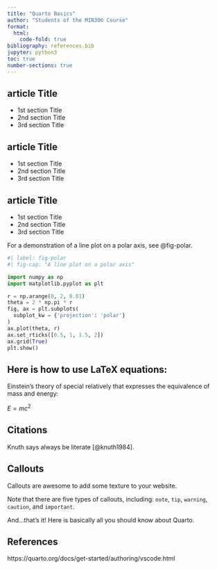 ```yaml
---
title: "Quarto Basics"
author: "Students of the MIN306 Course"
format:
  html:
    code-fold: true
bibliography: references.bib
jupyter: python3
toc: true
number-sections: true
---
```

## article Title

- 1st section Title
- 2nd section Title
- 3rd section Title

## article Title

- 1st section Title
- 2nd section Title
- 3rd section Title

## article Title

- 1st section Title
- 2nd section Title
- 3rd section Title

For a demonstration of a line plot on a polar axis, see @fig-polar.

```python
#| label: fig-polar
#| fig-cap: "A line plot on a polar axis"

import numpy as np
import matplotlib.pyplot as plt

r = np.arange(0, 2, 0.01)
theta = 2 * np.pi * r
fig, ax = plt.subplots(
  subplot_kw = {'projection': 'polar'}
)
ax.plot(theta, r)
ax.set_rticks([0.5, 1, 1.5, 2])
ax.grid(True)
plt.show()
```

## Here is how to use LaTeX equations:

Einstein's theory of special relatively that expresses the equivalence of mass and energy:

$E = mc^{2}$

## Citations
Knuth says always be literate [@knuth1984].

## Callouts
Callouts are awesome to add some texture to your website.

::: {.callout-note}
Note that there are five types of callouts, including:
`note`, `tip`, `warning`, `caution`, and `important`.
:::

And...that's it! Here is basically all you should know about Quarto.

## References
https://quarto.org/docs/get-started/authoring/vscode.html